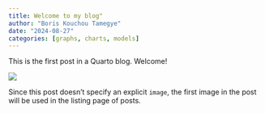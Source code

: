 ```yaml
---
title: Welcome to my blog"
author: "Boris Kouchou Tamegye"
date: "2024-08-27"
categories: [graphs, charts, models]
---
```


This is the first post in a Quarto blog. Welcome!

![](thumbnail.jpg)

Since this post doesn't specify an explicit `image`, the first image in the post will be used in the listing page of posts.
